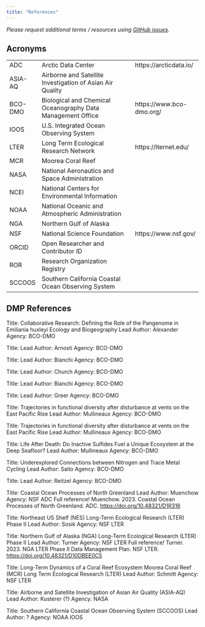 ```yaml
---
title: "References"
---
```


*Please request additional terms / resources using [GitHub issues](https://github.com/ESIPFed/esipDMP/issues/new/choose).*

## Acronyms

|           |                                                             |                          |
|-----------|-------------------------------------------------------------|--------------------------|
| ADC	    | Arctic Data Center                                          | https://arcticdata.io/   |
| ASIA-AQ	| Airborne and Satellite Investigation of Asian Air Quality   |                          |
| BCO-DMO	| Biological and Chemical Oceanography Data Management Office | https://www.bco-dmo.org/ |
| IOOS	    | U.S. Integrated Ocean Observing System                      |                          | 
| LTER	    | Long Term Ecological Research Network	                      | https://lternet.edu/     |
| MCR	    | Moorea Coral Reef                                           |                          | 
| NASA   	| National Aeronautics and Space Administration |  | 
| NCEI   	| National Centers for Environmental Information |  | 
| NOAA  	| National Oceanic and Atmospheric Administration |  | 
| NGA	    | Northern Gulf of Alaska | | 
| NSF	    | National Science Foundation | https://www.nsf.gov/ | 
| ORCID     | Open Researcher and Contributor ID |  |
| ROR       | Research Organization Registry | |
| SCCOOS	| Southern California Coastal Ocean Observing System | |


## DMP References

Title: Collaborative Research: Defining the Role of the Pangenome in Emiliania huxleyi Ecology and Biogeography
Lead Author: Alexander
Agency: BCO-DMO

Title: 
Lead Author: Arnosti
Agency: BCO-DMO

Title:
Lead Author: Bianchi
Agency: BCO-DMO

Title:
Lead Author: Church
Agency: BCO-DMO

Title:
Lead Author: Bianchi
Agency: BCO-DMO

Title:
Lead Author: Greer
Agency: BCO-DMO

Title: Trajectories in functional diversity after disturbance at vents on the East Pacific Rise
Lead Author: Mullineaux
Agency: BCO-DMO

Title: Trajectories in functional diversity after disturbance at vents on the East Pacific Rise
Lead Author: Mullineaux
Agency: BCO-DMO

Title: Life After Death: Do Inactive Sulfides Fuel a Unique Ecosystem at the Deep Seafloor?
Lead Author: Mullineaux
Agency: BCO-DMO

Title: Underexplored Connections between Nitrogen and Trace Metal Cycling
Lead Author: Saito
Agency: BCO-DMO

Title:
Lead Author: Reitzel
Agency: BCO-DMO

Title: Coastal Ocean Processes of North Greenland
Lead Author: Muenchow
Agency: NSF ADC
Full reference!
Muenchow. 2023. Coastal Ocean Processes of North Greenland. ADC. [https://doi.org/10.48321/D1R316](https://doi.org/10.48321/D1R316)

Title: Northeast US Shelf (NES) Long-Term Ecological Research (LTER) Phase II
Lead Author: Sosik
Agency: NSF LTER

Title: Northern Gulf of Alaska (NGA) Long-Term Ecological Research (LTER) Phase II
Lead Author: Turner
Agency: NSF LTER
Full reference! Turner. 2023. NGA LTER Phase II Data Management Plan. NSF LTER. [https://doi.org/10.48321/D10DBEE0C5](https://doi.org/10.48321/D10DBEE0C5) 

Title: Long-Term Dynamics of a Coral Reef Ecosystem Moorea Coral Reef (MCR) Long Term Ecological Research (LTER)
Lead Author: Schmitt
Agency: NSF LTER

Title: Airborne and Satellite Investigation of Asian Air Quality (ASIA-AQ)
Lead Author: Kusterer (?)
Agency: NASA

Title: Southern California Coastal Ocean Observing System (SCCOOS)
Lead Author: ?
Agency: NOAA IOOS





